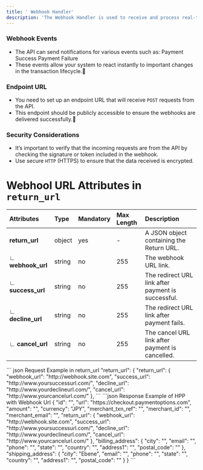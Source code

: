```yaml
---
title: ' Webhook Handler'
description: 'The Webhook Handler is used to receive and process real-time notifications (webhooks) from the API when specific events occur, such as successful payments, refunds, or failed transactions.'
---
```


### Webhook Events
- The API can send notifications for various events such as:
Payment Success
Payment Failure
- These events allow your system to react instantly to important changes in the transaction lifecycle.
### Endpoint URL
- You need to set up an endpoint URL that will receive `POST` requests from the API.
- This endpoint should be publicly accessible to ensure the webhooks are delivered successfully.
### Security Considerations
- It’s important to verify that the incoming requests are from the API by checking the signature or token included in the webhook.
- Use secure `HTTP` (HTTPS) to ensure that the data received is encrypted.

# Webhool URL Attributes in `return_url`

| **Attributes**         | **Type**  | **Mandatory** | **Max Length** | **Description**                                                                 |
|:-----------------------|:----------|:--------------|:---------------|:--------------------------------------------------------------------------------|
| **return_url**          | object    | yes           | -              | A JSON object containing the Return URL.                                        |
| ∟ **webhook_url**       | string    | no            | 255            | The webhook URL link.                                                           |
| ∟ **success_url**       | string    | no            | 255            | The redirect URL link after payment is successful.                              |
| ∟ **decline_url**       | string    | no            | 255            | The redirect URL link after payment fails.                                      |
| ∟ **cancel_url**        | string    | no            | 255            | The cancel URL link after payment is cancelled.                                 |


<RequestExample>
``` json Request Example in return_url
"return_url": {
        "return_url": {
        "webhook_url": "http://webhook.site.com",
        "success_url": "http://www.yoursuccessurl.com/",
        "decline_url": "http://www.yourdeclineurl.com/",
        "cancel_url": "http://www.yourcancelurl.com/"
    },
```
</RequestExample>

<ResponseExample>
```json Response Example of HPP with Webhook Url
{
    "id": "<transaction_id>",
    "url": "https://checkout.paymentoptions.com",
    "amount": "<float/string/int>",
    "currency": "JPY",
    "merchant_txn_ref": "<string>",
    "merchant_id": "<DASMID>",
    "merchant_email": "<merchant_email>",
    "return_url": {
        "webhook_url": "http://webhook.site.com",
        "success_url": "http://www.yoursuccessurl.com/",
        "decline_url": "http://www.yourdeclineurl.com/",
        "cancel_url": "http://www.yourcancelurl.com/"
    },
    "billing_address": {
        "city": "<string>",
        "email": "<billing_email>",
        "phone": "<phone_number>",
        "state": "<string>",
        "country": "<string>",
        "address1": "<string>",
        "postal_code": "<string>"
    },
    "shipping_address": {
        "city": "Ebene",
        "email": "<shipping_email>",
        "phone": "<phone_number>",
        "state": "<string>",
        "country": "<string>",
        "address1": "<string>",
        "postal_code": "<string>"
    }
}
```
</ResponseExample>